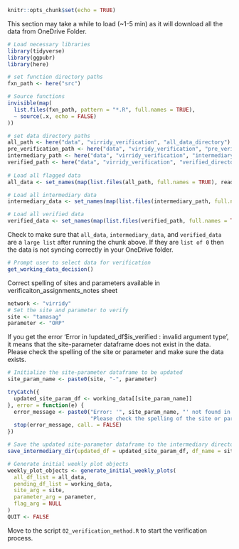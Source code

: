 ```r
knitr::opts_chunk$set(echo = TRUE)
```

This section may take a while to load (~1-5 min) as it will download all the data from OneDrive Folder. 

```r
# Load necessary libraries
library(tidyverse)
library(ggpubr)
library(here)

# set function directory paths
fxn_path <- here("src")

# Source functions
invisible(map(
  list.files(fxn_path, pattern = "*.R", full.names = TRUE),
  ~ source(.x, echo = FALSE)
))

# set data directory paths
all_path <- here("data", "virridy_verification", "all_data_directory")
pre_verification_path <- here("data", "virridy_verification", "pre_verification_directory")
intermediary_path <- here("data", "virridy_verification", "intermediary_directory")
verified_path <- here("data", "virridy_verification", "verified_directory")
  
# Load all flagged data
all_data <- set_names(map(list.files(all_path, full.names = TRUE), read_rds), list.files(all_path))

# Load all intermediary data
intermediary_data <- set_names(map(list.files(intermediary_path, full.names = TRUE), read_rds), list.files(intermediary_path))

# Load all verified data
verified_data <- set_names(map(list.files(verified_path, full.names = TRUE), read_rds), list.files(verified_path))
```

Check to make sure that `all_data`, `intermediary_data`, and `verified_data` are a `large list` after running the chunk above. If they are `list of 0` then the data is not syncing correctly in your OneDrive folder. 

```r
# Prompt user to select data for verification
get_working_data_decision()
```

Correct spelling of sites and parameters available in verificaiton_assignments_notes sheet

```r
network <- "virridy"
# Set the site and parameter to verify
site <- "tamasag"
parameter <- "ORP"
```

If you get the error 'Error in !updated_df\$is_verified : invalid argument type', it means that the site-parameter dataframe does not exist in the data. Please check the spelling of the site or parameter and make sure the data exists.

```r
# Initialize the site-parameter dataframe to be updated
site_param_name <- paste0(site, "-", parameter)

tryCatch({
  updated_site_param_df <- working_data[[site_param_name]]
}, error = function(e) {
  error_message <- paste0("Error: '", site_param_name, "' not found in the data.\n",
                          "Please check the spelling of the site or parameter and make sure the data exists.")
  stop(error_message, call. = FALSE)
})

# Save the updated site-parameter dataframe to the intermediary directory
save_intermediary_dir(updated_df = updated_site_param_df, df_name = site_param_name)
```

```r
# Generate initial weekly plot objects
weekly_plot_objects <- generate_initial_weekly_plots(
  all_df_list = all_data,
  pending_df_list = working_data, 
  site_arg = site,
  parameter_arg = parameter,
  flag_arg = NULL
)
QUIT <- FALSE
```

Move to the script `02_verification_method.R` to start the verification process.
